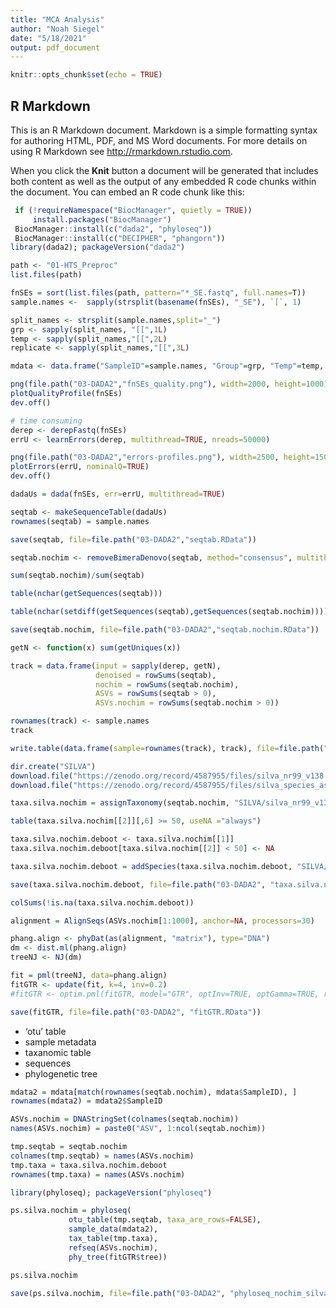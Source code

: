 ```yaml
---
title: "MCA Analysis"
author: "Noah Siegel"
date: "5/18/2021"
output: pdf_document
---
```


```r
knitr::opts_chunk$set(echo = TRUE)
```

## R Markdown

This is an R Markdown document. Markdown is a simple formatting syntax for authoring HTML, PDF, and MS Word documents. For more details on using R Markdown see <http://rmarkdown.rstudio.com>.

When you click the **Knit** button a document will be generated that includes both content as well as the output of any embedded R code chunks within the document. You can embed an R code chunk like this:

```r
 if (!requireNamespace("BiocManager", quietly = TRUE))
     install.packages("BiocManager")
 BiocManager::install(c("dada2", "phyloseq"))
 BiocManager::install(c("DECIPHER", "phangorn"))
library(dada2); packageVersion("dada2")
```

```r
path <- "01-HTS_Preproc"
list.files(path)
```


```r
fnSEs = sort(list.files(path, pattern="*_SE.fastq", full.names=T))
sample.names <-  sapply(strsplit(basename(fnSEs), "_SE"), `[`, 1)
```

```r
split_names <- strsplit(sample.names,split="_")
grp <- sapply(split_names, "[[",1L)
temp <- sapply(split_names,"[[",2L)
replicate <- sapply(split_names,"[[",3L)

mdata <- data.frame("SampleID"=sample.names, "Group"=grp, "Temp"=temp, "Replicate"=replicate)
```

```r
png(file.path("03-DADA2","fnSEs_quality.png"), width=2000, height=1000)
plotQualityProfile(fnSEs)
dev.off()
```

```r
# time consuming
derep <- derepFastq(fnSEs)
errU <- learnErrors(derep, multithread=TRUE, nreads=50000)
```

```r
png(file.path("03-DADA2","errors-profiles.png"), width=2500, height=1500)
plotErrors(errU, nominalQ=TRUE)
dev.off()
```

```r
dadaUs = dada(fnSEs, err=errU, multithread=TRUE)
```

```r
seqtab <- makeSequenceTable(dadaUs)
rownames(seqtab) = sample.names

save(seqtab, file=file.path("03-DADA2","seqtab.RData"))
```

```r
seqtab.nochim <- removeBimeraDenovo(seqtab, method="consensus", multithread=TRUE, verbose=TRUE)
```

```r
sum(seqtab.nochim)/sum(seqtab)
```


```r
table(nchar(getSequences(seqtab)))
```

```r
table(nchar(setdiff(getSequences(seqtab),getSequences(seqtab.nochim))))
```

```r
save(seqtab.nochim, file=file.path("03-DADA2","seqtab.nochim.RData"))
```

```r
getN <- function(x) sum(getUniques(x))

track = data.frame(input = sapply(derep, getN),
                   denoised = rowSums(seqtab),
                   nochim = rowSums(seqtab.nochim),
                   ASVs = rowSums(seqtab > 0),
                   ASVs.nochim = rowSums(seqtab.nochim > 0))

rownames(track) <- sample.names
track

write.table(data.frame(sample=rownames(track), track), file=file.path("03-DADA2","read_tracking.tsv"), sep='\t', row.names=F)
```

```r
dir.create("SILVA")
download.file("https://zenodo.org/record/4587955/files/silva_nr99_v138.1_train_set.fa.gz?download=1", "SILVA/silva_nr99_v138.1_train_set.fa.gz")
download.file("https://zenodo.org/record/4587955/files/silva_species_assignment_v138.1.fa.gz?download=1", "SILVA/silva_species_assignment_v138.1.fa.gz")
```


```r
taxa.silva.nochim = assignTaxonomy(seqtab.nochim, "SILVA/silva_nr99_v138.1_train_set.fa.gz", multithread = T, minBoot=0, outputBootstraps = TRUE)
```

```r
table(taxa.silva.nochim[[2]][,6] >= 50, useNA ="always")
```

```r
taxa.silva.nochim.deboot <- taxa.silva.nochim[[1]]
taxa.silva.nochim.deboot[taxa.silva.nochim[[2]] < 50] <- NA
```

```r
taxa.silva.nochim.deboot = addSpecies(taxa.silva.nochim.deboot, "SILVA/silva_species_assignment_v138.1.fa.gz")

save(taxa.silva.nochim.deboot, file=file.path("03-DADA2", "taxa.silva.nochim.RData"))
```

```r
colSums(!is.na(taxa.silva.nochim.deboot))
```

```r
alignment = AlignSeqs(ASVs.nochim[1:1000], anchor=NA, processors=30)

phang.align <- phyDat(as(alignment, "matrix"), type="DNA")
dm <- dist.ml(phang.align)
treeNJ <- NJ(dm)

fit = pml(treeNJ, data=phang.align)
fitGTR <- update(fit, k=4, inv=0.2)
#fitGTR <- optim.pml(fitGTR, model="GTR", optInv=TRUE, optGamma=TRUE, rearrangement = "stochastic", control = pml.control(trace = 0))
```

```r
save(fitGTR, file=file.path("03-DADA2", "fitGTR.RData"))
```

* 'otu' table
* sample metadata
* taxanomic table
* sequences
* phylogenetic tree

```r
mdata2 = mdata[match(rownames(seqtab.nochim), mdata$SampleID), ]
rownames(mdata2) = mdata2$SampleID

ASVs.nochim = DNAStringSet(colnames(seqtab.nochim))
names(ASVs.nochim) = paste0("ASV", 1:ncol(seqtab.nochim))

tmp.seqtab = seqtab.nochim
colnames(tmp.seqtab) = names(ASVs.nochim)
tmp.taxa = taxa.silva.nochim.deboot
rownames(tmp.taxa) = names(ASVs.nochim)
```

```r
library(phyloseq); packageVersion("phyloseq")

ps.silva.nochim = phyloseq(
             otu_table(tmp.seqtab, taxa_are_rows=FALSE),
             sample_data(mdata2),
             tax_table(tmp.taxa),
             refseq(ASVs.nochim),
             phy_tree(fitGTR$tree))

ps.silva.nochim
```

```r
save(ps.silva.nochim, file=file.path("03-DADA2", "phyloseq_nochim_silva.RData"))
```

